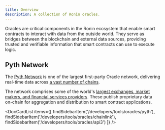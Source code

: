 ```yaml
---
title: Overview
description: A collection of Ronin oracles.
---
```



Oracles are critical components in the Ronin ecosystem that enable smart contracts to interact with data from the outside world. They serve as bridges between the blockchain and external data sources, providing trusted and verifiable information that smart contracts can use to execute logic.

## Pyth Network

The [Pyth Network](https://pyth.network/) is one of the largest first-party Oracle network, delivering real-time data across [a vast number of chains](https://docs.pyth.network/price-feeds/contract-addresses).

The network comprises some of the world's [largest exchanges, market makers, and financial services providers](https://pyth.network/publishers). These publish proprietary data on-chain for aggregation and distribution to smart contract applications.

<DocCardList items={[
    findSidebarItem('/developers/tools/oracles/pyth'),
    findSidebarItem('/developers/tools/oracles/chainlink'),
    findSidebarItem('/developers/tools/oracles/api3')
    ]} />
